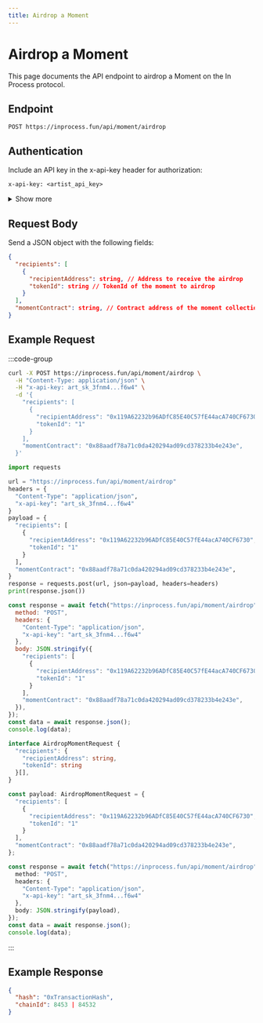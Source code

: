```yaml
---
title: Airdrop a Moment
---
```


# Airdrop a Moment

This page documents the API endpoint to airdrop a Moment on the In Process protocol.

## Endpoint

```
POST https://inprocess.fun/api/moment/airdrop
```

## Authentication

Include an API key in the x-api-key header for authorization:

```http
x-api-key: <artist_api_key>
```

<details>
<summary>Show more</summary>

See [Create an Artist API Key](/artists/api-keys/create) for how to create API keys.

</details>

## Request Body

Send a JSON object with the following fields:

```json
{
  "recipients": [
    {
      "recipientAddress": string, // Address to receive the airdrop
      "tokenId": string // TokenId of the moment to airdrop
    }
  ],
  "momentContract": string, // Contract address of the moment collection
}
```

## Example Request

:::code-group

```bash [cURL]
curl -X POST https://inprocess.fun/api/moment/airdrop \
  -H "Content-Type: application/json" \
  -H "x-api-key: art_sk_3fnm4...f6w4" \
  -d '{
    "recipients": [
      {
        "recipientAddress": "0x119A62232b96ADfC85E40C57fE44acA740CF6730",
        "tokenId": "1"
      }
    ],
    "momentContract": "0x88aadf78a71c0da420294ad09cd378233b4e243e",
  }'
```

```python [Python]
import requests

url = "https://inprocess.fun/api/moment/airdrop"
headers = {
  "Content-Type": "application/json",
  "x-api-key": "art_sk_3fnm4...f6w4"
}
payload = {
  "recipients": [
    {
      "recipientAddress": "0x119A62232b96ADfC85E40C57fE44acA740CF6730",
      "tokenId": "1"
    }
  ],
  "momentContract": "0x88aadf78a71c0da420294ad09cd378233b4e243e",
}
response = requests.post(url, json=payload, headers=headers)
print(response.json())
```

```javascript [JavaScript]
const response = await fetch("https://inprocess.fun/api/moment/airdrop", {
  method: "POST",
  headers: { 
    "Content-Type": "application/json",
    "x-api-key": "art_sk_3fnm4...f6w4"
  },
  body: JSON.stringify({
    "recipients": [
      {
        "recipientAddress": "0x119A62232b96ADfC85E40C57fE44acA740CF6730",
        "tokenId": "1"
      }
    ],
    "momentContract": "0x88aadf78a71c0da420294ad09cd378233b4e243e",
  }),
});
const data = await response.json();
console.log(data);
```

```typescript [TypeScript]
interface AirdropMomentRequest {
  "recipients": {
    "recipientAddress": string,
    "tokenId": string
  }[],
}

const payload: AirdropMomentRequest = {
  "recipients": [
    {
      "recipientAddress": "0x119A62232b96ADfC85E40C57fE44acA740CF6730",
      "tokenId": "1"
    }
  ],
  "momentContract": "0x88aadf78a71c0da420294ad09cd378233b4e243e",
};

const response = await fetch("https://inprocess.fun/api/moment/airdrop", {
  method: "POST",
  headers: { 
    "Content-Type": "application/json",
    "x-api-key": "art_sk_3fnm4...f6w4"
  },
  body: JSON.stringify(payload),
});
const data = await response.json();
console.log(data);
```

:::

## Example Response

```json
{
  "hash": "0xTransactionHash",
  "chainId": 8453 | 84532
}
```
